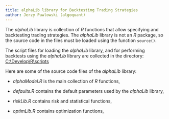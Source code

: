 ```yaml
---
title: alphaLib library for Backtesting Trading Strategies
author: Jerzy Pawlowski (algoquant)
---
```


The *alphaLib* library is collection of *R* functions that allow specifying and backtesting trading strategies.
The *alphaLib* library is not an *R* package, so the source code in the files must be loaded using the function `source()`.

The script files for loading the *alphaLib* library, and for performing backtests using the *alphaLib* library are collected in the directory: [C:\\Develop\\R\\scripts](C:\\Develop\\R\\scripts)

Here are some of the source code files of the *alphaLib* library: 

+ *alphaModel.R* is the main collection of *R* functions,

+ *defaults.R* contains the default parameters used by the *alphaLib* library,

+ *riskLib.R* contains risk and statistical functions,

+ *optimLib.R* contains optimization functions,

